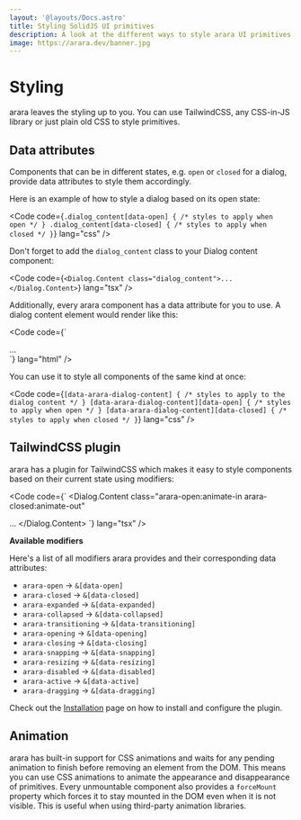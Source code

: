 ```yaml
---
layout: '@layouts/Docs.astro'
title: Styling SolidJS UI primitives
description: A look at the different ways to style arara UI primitives for SolidJS.
image: https://arara.dev/banner.jpg
---
```


# Styling

arara leaves the styling up to you. You can use TailwindCSS, any CSS-in-JS library or just plain old CSS to style primitives.

## Data attributes

Components that can be in different states, e.g. `open` or `closed` for a dialog, provide data attributes to style them accordingly.

Here is an example of how to style a dialog based on its open state:

<Code code={`
.dialog_content[data-open] {
  /* styles to apply when open */
}
.dialog_content[data-closed] {
  /* styles to apply when closed */
}
`} lang="css" />

Don't forget to add the `dialog_content` class to your Dialog content component:

<Code code={`
<Dialog.Content class="dialog_content">...</Dialog.Content>
`} lang="tsx" />

Additionally, every arara component has a data attribute for you to use. A dialog content element would render like this:

<Code code={`
<div data-arara-dialog-content data-open>...</div>
`} lang="html" />

You can use it to style all components of the same kind at once:

<Code code={`
[data-arara-dialog-content] {
  /* styles to apply to the dialog content */
}
[data-arara-dialog-content][data-open] {
  /* styles to apply when open */
}
[data-arara-dialog-content][data-closed] {
  /* styles to apply when closed */
}
`} lang="css" />

## TailwindCSS plugin

arara has a plugin for TailwindCSS which makes it easy to style components based on their current state using modifiers:

<Code code={`
<Dialog.Content
  class="arara-open:animate-in arara-closed:animate-out"
>
  ...
</Dialog.Content>
`} lang="tsx" />

**Available modifiers**

Here's a list of all modifiers arara provides and their corresponding data attributes:
- `arara-open` -> `&[data-open]`
- `arara-closed` -> `&[data-closed]`
- `arara-expanded` -> `&[data-expanded]`
- `arara-collapsed` -> `&[data-collapsed]`
- `arara-transitioning` -> `&[data-transitioning]`
- `arara-opening` -> `&[data-opening]`
- `arara-closing` -> `&[data-closing]`
- `arara-snapping` -> `&[data-snapping]`
- `arara-resizing` -> `&[data-resizing]`
- `arara-disabled` -> `&[data-disabled]`
- `arara-active` -> `&[data-active]`
- `arara-dragging` -> `&[data-dragging]`

Check out the [Installation](/docs/installation/#tailwindcss-plugin) page on how to install and configure the plugin.

## Animation
arara has built-in support for CSS animations and waits for any pending animation to finish before removing an element from the DOM. This means you can use CSS animations to animate the appearance and disappearance of primitives. Every unmountable component also provides a `forceMount` property which forces it to stay mounted in the DOM even when it is not visible. This is useful when using third-party animation libraries.
